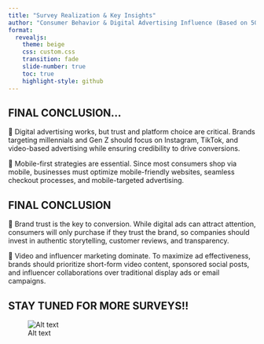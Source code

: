 ```yaml
---
title: "Survey Realization & Key Insights"
author: "Consumer Behavior & Digital Advertising Influence (Based on 500 Respondents)"
format:
  revealjs:
    theme: beige 
    css: custom.css 
    transition: fade
    slide-number: true
    toc: true
    highlight-style: github
---
```



## FINAL CONCLUSION...
📌 Digital advertising works, but trust and platform choice are critical.
Brands targeting millennials and Gen Z should focus on Instagram, TikTok, and video-based advertising while ensuring credibility to drive conversions.

📌 Mobile-first strategies are essential.
Since most consumers shop via mobile, businesses must optimize mobile-friendly websites, seamless checkout processes, and mobile-targeted advertising.

## FINAL CONCLUSION 

📌 Brand trust is the key to conversion.
While digital ads can attract attention, consumers will only purchase if they trust the brand, so companies should invest in authentic storytelling, customer reviews, and transparency.

📌 Video and influencer marketing dominate.
To maximize ad effectiveness, brands should prioritize short-form video content, sponsored social posts, and influencer collaborations over traditional display ads or email campaigns.

## STAY TUNED FOR MORE SURVEYS!!

![Alt text](bye.jpg) 











